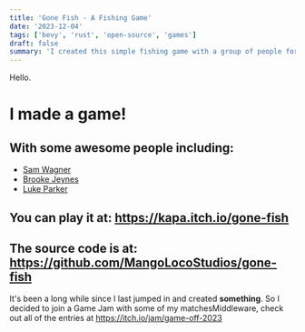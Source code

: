 ```yaml
---
title: 'Gone Fish - A Fishing Game'
date: '2023-12-04'
tags: ['bevy', 'rust', 'open-source', 'games']
draft: false
summary: 'I created this simple fishing game with a group of people for a game jam in order to learn Rust!'
---
```


Hello.

# I made a game!  

## With some awesome people including:
- [Sam Wagner](https://github.com/SamBWagner)
- [Brooke Jeynes](https://github.com/BrookJeynes)
- [Luke Parker](https://github.com/Hona)

## You can play it at: https://kapa.itch.io/gone-fish
## The source code is at: https://github.com/MangoLocoStudios/gone-fish

It's been a long while since I last jumped in and created **something**. So I decided to join a Game Jam with some of my matchesMiddleware, check out all of the entries at https://itch.io/jam/game-off-2023  

